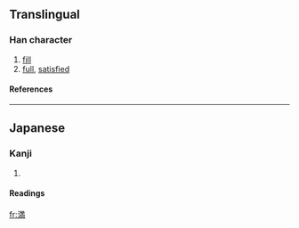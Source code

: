 {{see|滿}}

==Translingual==
===Han character===
{{Han char|rn=85|rad=水|as=09|sn=12|four=|canj=水廿山月 (ETUB), X水廿山月 (XETUB)}}
# [[fill]]
# [[full]], [[satisfied]]
====References====
{{Han ref|kx=0639.111|dkj=17921|dj=1046.030|hdz=31668.031|uh=6E80|ud=28288}}

----
==Japanese==
===Kanji===
{{ja-kanji|grade=|rs=水09}}
# {{defn|Japanese}} 
====Readings====
{{ja-readings|on=[[まん]] (man), [[ばん]] (ban)|kun=[[みちる]] (michiru), [[みたす]] (mitasu)}}

[[fr:満]]